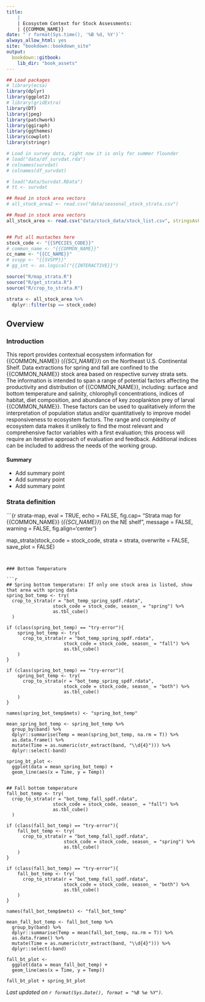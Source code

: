 ```yaml
---
title:
    | 
    | Ecosystem Context for Stock Assessments:
    | {{COMMON_NAME}}
date: "`r format(Sys.time(), '%B %d, %Y')`"
always_allow_html: yes
site: "bookdown::bookdown_site"
output:
  bookdown::gitbook:
    lib_dir: "book_assets"
---
```


```r
## Load packages
# library(ecsa)
library(dplyr)
library(ggplot2)
# library(gridExtra)
library(DT)
library(jpeg)
library(patchwork)
library(ggiraph)
library(ggthemes)
library(cowplot)
library(stringr)

# Load in survey data, right now it is only for summer flounder
# load("data/df_survdat.rda")
# colnames(survdat)
# colnames(df_survdat)

# load("data/Survdat.RData")
# tt <- survdat

## Read in stock area vectors
# all_stock_area2 <- read.csv("data/seasonal_stock_strata.csv")

## Read in stock area vectors
all_stock_area <- read.csv("data/stock_data/stock_list.csv", stringsAsFactors = FALSE)


## Put all mustaches here
stock_code <- "{{SPECIES_CODE}}"
# common_name <- "{{COMMON_NAME}}"
cc_name <- "{{CC_NAME}}"
# svspp <- "{{SVSPP}}"
# gg_int <- as.logical("{{INTERACTIVE}}")

source("R/map_strata.R")
source("R/get_strata.R")
source("R/crop_to_strata.R")

strata <- all_stock_area %>% 
  dplyr::filter(sp == stock_code)

```


## Overview 

### Introduction
This report provides contextual ecosystem information for {{COMMON_NAME}} (*{{SCI_NAME}}*) on the Northeast U.S. Continental Shelf. Data extractions for spring and fall are confined to the {{COMMON_NAME}} stock area based on respective survey strata sets. The information is intended to span a range of potential factors affecting the productivity and distribution of {{COMMON_NAME}}, including: surface and bottom temperature and salinity, chlorophyll concentrations, indices of habitat, diet composition, and abundance of key zooplankton prey of larval {{COMMON_NAME}}. These factors can be used to qualitatively inform the interpretation of population status and/or quantitatively to improve model responsiveness to ecosystem factors. The range and complexity of ecosystem data makes it unlikely to find the most relevant and comprehensive factor variables with a first evaluation; this process will require an iterative approach of evaluation and feedback. Additional indices can be included to address the needs of the working group.

#### Summary

* Add summary point 
* Add summary point 
* Add summary point 

### Strata definition
```{r strata-map, eval = TRUE, echo = FALSE, fig.cap= "Strata map for {{COMMON_NAME}} (*{{SCI_NAME}}*) on the NE shelf", message = FALSE, warning = FALSE, fig.align='center'}

map_strata(stock_code = stock_code, strata = strata, overwrite = FALSE, save_plot = FALSE)
```


### Bottom Temperature

```r

## Spring bottom temperature: If only one stock area is listed, show that area with spring data
spring_bot_temp <- try(
  crop_to_strata(r = "bot_temp_spring_spdf.rdata",
                 stock_code = stock_code, season_ = "spring") %>% 
                 as.tbl_cube() 
  )

if (class(spring_bot_temp) == "try-error"){
    spring_bot_temp <- try(
      crop_to_strata(r = "bot_temp_spring_spdf.rdata",
                     stock_code = stock_code, season_ = "fall") %>% 
                     as.tbl_cube() 
    )
}

if (class(spring_bot_temp) == "try-error"){
    spring_bot_temp <- try(
      crop_to_strata(r = "bot_temp_spring_spdf.rdata",
                     stock_code = stock_code, season_ = "both") %>% 
                     as.tbl_cube() 
    )
}

names(spring_bot_temp$mets) <- "spring_bot_temp"

mean_spring_bot_temp <- spring_bot_temp %>% 
  group_by(band) %>% 
  dplyr::summarise(Temp = mean(spring_bot_temp, na.rm = T)) %>% 
  as.data.frame() %>% 
  mutate(Time = as.numeric(str_extract(band, "\\d{4}"))) %>% 
  dplyr::select(-band)

spring_bt_plot <- 
  ggplot(data = mean_spring_bot_temp) +
  geom_line(aes(x = Time, y = Temp))


## Fall bottom temperature
fall_bot_temp <- try(
  crop_to_strata(r = "bot_temp_fall_spdf.rdata",
                 stock_code = stock_code, season_ = "fall") %>% 
                 as.tbl_cube() 
  )

if (class(fall_bot_temp) == "try-error"){
    fall_bot_temp <- try(
      crop_to_strata(r = "bot_temp_fall_spdf.rdata",
                     stock_code = stock_code, season_ = "spring") %>% 
                     as.tbl_cube() 
    )
}

if (class(fall_bot_temp) == "try-error"){
    fall_bot_temp <- try(
      crop_to_strata(r = "bot_temp_fall_spdf.rdata",
                     stock_code = stock_code, season_ = "both") %>% 
                     as.tbl_cube() 
    )
}

names(fall_bot_temp$mets) <- "fall_bot_temp"

mean_fall_bot_temp <- fall_bot_temp %>% 
  group_by(band) %>% 
  dplyr::summarise(Temp = mean(fall_bot_temp, na.rm = T)) %>% 
  as.data.frame() %>% 
  mutate(Time = as.numeric(str_extract(band, "\\d{4}"))) %>% 
  dplyr::select(-band)

fall_bt_plot <- 
  ggplot(data = mean_fall_bot_temp) +
  geom_line(aes(x = Time, y = Temp))

fall_bt_plot + spring_bt_plot

```

_Last updated on `r format(Sys.Date(), format = "%B %e %Y")`._
